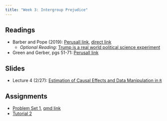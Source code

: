 ```yaml
---
title: "Week 3: Intergroup Prejudice"
---
```


## Readings

-   Barber and Pope (2019): [Perusall link](https://app.perusall.com/courses/17-831-data-and-politics/does-party-trump-ideology-disentangling-party-and-ideology-in-america), [direct link](https://www.cambridge.org/core/journals/american-political-science-review/article/does-party-trump-ideology-disentangling-party-and-ideology-in-america/B5BAD0AE947BD3CF18D51D399263C8D3)
    -   *Optional Reading*: [Trump is a real world political science experiment](https://www.vox.com/science-and-health/2017/10/11/16288690/trump-political-science-psychology-follow-the-leader)
-   Green and Gerber, pgs 51-71: [Perusall link](https://app.perusall.com/courses/17-831-data-and-politics/_/dashboard/documents/document-NbSW5QLZB992ExiG4)

## Slides

- Lecture 4 (2/27): [Estimation of Causal Effects and Data Manipulation in `R`](../lectures/04-estimation_dplyr/estimation_dplyr.qmd)

## Assignments

-   [Problem Set 1](../psets/pset1/pset1.qmd), [qmd link](https://raw.githubusercontent.com/fdhidalgo/data_politics-24/main/psets/pset1/pset1.qmd)
-   [Tutorial 2](https://dhidalgo.shinyapps.io/Tutorial-2/)
